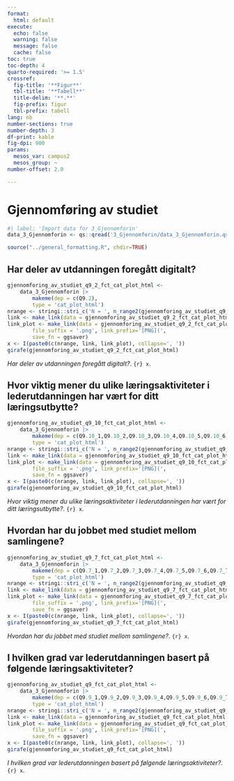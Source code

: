 ```yaml
---
format:
  html: default
execute:
  echo: false
  warning: false
  message: false
  cache: false
toc: true
toc-depth: 4
quarto-required: '>= 1.5'
crossref:
  fig-title: '**Figur**'
  tbl-title: '**Tabell**'
  title-delim: '**.**'
  fig-prefix: figur
  tbl-prefix: tabell
lang: nb
number-sections: true
number-depth: 3
df-print: kable
fig-dpi: 900
params:
  mesos_var: campus2
  mesos_group: ~
number-offset: 2.0

---
```

# Gjennomføring av studiet
```r
#| label: 'Import data for 3_Gjennomforin'
data_3_Gjennomforin <- qs::qread('3_Gjennomforin/data_3_Gjennomforin.qs')
```
```r
source("../general_formatting.R", chdir=TRUE)
```

## Har deler av utdanningen foregått digitalt?{#sec-Har-deler-av-utdanningen-foregatt-digitalt--69}


::: {#fig-gjennomforing-av-studiet-q9-2-fct-cat-plot-html}

```r
gjennomforing_av_studiet_q9_2_fct_cat_plot_html <-
	data_3_Gjennomforin |>
		makeme(dep = c(Q9.2),
		type = 'cat_plot_html')
nrange <- stringi::stri_c('N = ', n_range2(gjennomforing_av_studiet_q9_2_fct_cat_plot_html[[1]]))
link <- make_link(data = gjennomforing_av_studiet_q9_2_fct_cat_plot_html[[1]]$data)
link_plot <- make_link(data = gjennomforing_av_studiet_q9_2_fct_cat_plot_html,
		file_suffix = '.png', link_prefix='[PNG](',
		save_fn = ggsaver)
x <- I(paste0(c(nrange, link, link_plot), collapse=', '))
girafe(gjennomforing_av_studiet_q9_2_fct_cat_plot_html)
```

_Har deler av utdanningen foregått digitalt?_. `{r} x`.

:::


## Hvor viktig mener du ulike læringsaktiviteter i lederutdanningen har vært for ditt læringsutbytte?{#sec-Hvor-viktig-mener-du-ulike-laringsaktiviteter-i-lederutdanningen-har-vart-for-ditt-laringsutbytte--46}


::: {#fig-gjennomforing-av-studiet-q9-10-fct-cat-plot-html}

```r
gjennomforing_av_studiet_q9_10_fct_cat_plot_html <-
	data_3_Gjennomforin |>
		makeme(dep = c(Q9.10_1,Q9.10_2,Q9.10_3,Q9.10_4,Q9.10_5,Q9.10_6,Q9.10_7,Q9.10_8,Q9.10_9,Q9.10_10,Q9.10_11,Q9.10_12,Q9.10_13),
		type = 'cat_plot_html')
nrange <- stringi::stri_c('N = ', n_range2(gjennomforing_av_studiet_q9_10_fct_cat_plot_html[[1]]))
link <- make_link(data = gjennomforing_av_studiet_q9_10_fct_cat_plot_html[[1]]$data)
link_plot <- make_link(data = gjennomforing_av_studiet_q9_10_fct_cat_plot_html,
		file_suffix = '.png', link_prefix='[PNG](',
		save_fn = ggsaver)
x <- I(paste0(c(nrange, link, link_plot), collapse=', '))
girafe(gjennomforing_av_studiet_q9_10_fct_cat_plot_html)
```

_Hvor viktig mener du ulike læringsaktiviteter i lederutdanningen har vært for ditt læringsutbytte?_. `{r} x`.

:::


## Hvordan har du jobbet med studiet mellom samlingene?{#sec-Hvordan-har-du-jobbet-med-studiet-mellom-samlingene--68}


::: {#fig-gjennomforing-av-studiet-q9-7-fct-cat-plot-html}

```r
gjennomforing_av_studiet_q9_7_fct_cat_plot_html <-
	data_3_Gjennomforin |>
		makeme(dep = c(Q9.7_1,Q9.7_2,Q9.7_3,Q9.7_4,Q9.7_5,Q9.7_6,Q9.7_7,Q9.7_8,Q9.7_9,Q9.7_10,Q9.7_11),
		type = 'cat_plot_html')
nrange <- stringi::stri_c('N = ', n_range2(gjennomforing_av_studiet_q9_7_fct_cat_plot_html[[1]]))
link <- make_link(data = gjennomforing_av_studiet_q9_7_fct_cat_plot_html[[1]]$data)
link_plot <- make_link(data = gjennomforing_av_studiet_q9_7_fct_cat_plot_html,
		file_suffix = '.png', link_prefix='[PNG](',
		save_fn = ggsaver)
x <- I(paste0(c(nrange, link, link_plot), collapse=', '))
girafe(gjennomforing_av_studiet_q9_7_fct_cat_plot_html)
```

_Hvordan har du jobbet med studiet mellom samlingene?_. `{r} x`.

:::


## I hvilken grad var lederutdanningen basert på følgende læringsaktiviteter?{#sec-I-hvilken-grad-var-lederutdanningen-basert-pa-folgende-laringsaktiviteter--82}


::: {#fig-gjennomforing-av-studiet-q9-fct-cat-plot-html}

```r
gjennomforing_av_studiet_q9_fct_cat_plot_html <-
	data_3_Gjennomforin |>
		makeme(dep = c(Q9.9_1,Q9.9_2,Q9.9_3,Q9.9_4,Q9.9_5,Q9.9_6,Q9.9_7,Q9.9_8,Q9.9_9,Q9.9_10,Q9.9_11,Q9.9_12,Q9.9_13),
		type = 'cat_plot_html')
nrange <- stringi::stri_c('N = ', n_range2(gjennomforing_av_studiet_q9_fct_cat_plot_html[[1]]))
link <- make_link(data = gjennomforing_av_studiet_q9_fct_cat_plot_html[[1]]$data)
link_plot <- make_link(data = gjennomforing_av_studiet_q9_fct_cat_plot_html,
		file_suffix = '.png', link_prefix='[PNG](',
		save_fn = ggsaver)
x <- I(paste0(c(nrange, link, link_plot), collapse=', '))
girafe(gjennomforing_av_studiet_q9_fct_cat_plot_html)
```

_I hvilken grad var lederutdanningen basert på følgende læringsaktiviteter?_. `{r} x`.

:::
